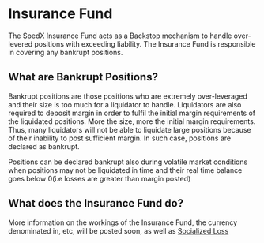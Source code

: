 # Insurance Fund

The SpedX Insurance Fund acts as a Backstop mechanism to handle over-levered positions with exceeding liability.
The Insurance Fund is responsible in covering any bankrupt positions.

## What are Bankrupt Positions?

Bankrupt positions are those positions who are extremely over-leveraged and their size is too much for a liquidator to handle.
Liquidators are also required to deposit margin in order to fulfil the initial margin requirements of the liquidated positions.
More the size, more the initial margin requirements. Thus, many liquidators will not be able to liquidate large positions because
of their inability to post sufficient margin. In such case, positions are declared as bankrupt.

Positions can be declared bankrupt also during volatile market conditions when positions may not be liquidated in time and their
real time balance goes below 0(i.e losses are greater than margin posted)

## What does the Insurance Fund do?

More information on the workings of the Insurance Fund, the currency denominated in, etc, will be posted soon, as well as
[Socialized Loss](/dex-concepts/socialized-loss)
